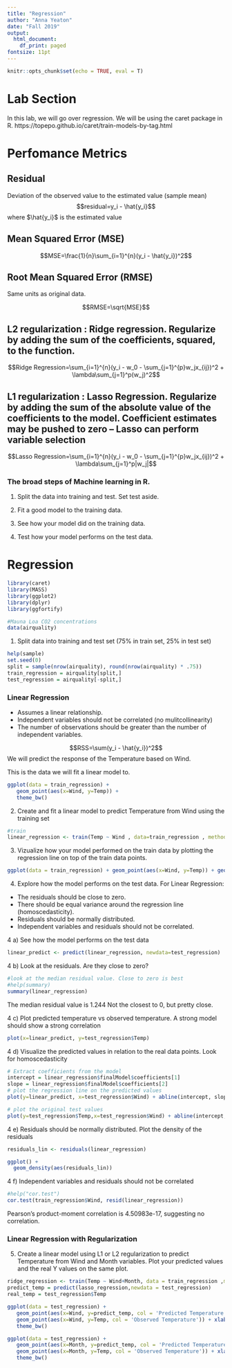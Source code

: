 ```yaml
---
title: "Regression"
author: "Anna Yeaton"
date: "Fall 2019"
output:
  html_document:
    df_print: paged
fontsize: 11pt
---
```


```r
knitr::opts_chunk$set(echo = TRUE, eval = T)
```

# Lab Section

In this lab, we will go over regression. We will be using the caret package in R. https://topepo.github.io/caret/train-models-by-tag.html

# Perfomance Metrics 

## Residual 

Deviation of the observed value to the estimated value (sample mean)
$$residual=y_i - \hat{y_i}$$
where $\hat{y_i}$ is the estimated value

## Mean Squared Error (MSE)

$$MSE=\frac{1}{n}\sum_{i=1}^{n}(y_i - \hat{y_i})^2$$

## Root Mean Squared Error (RMSE)
Same units as original data.

$$RMSE=\sqrt{MSE}$$

## L2 regularization : Ridge regression. Regularize by adding the sum of the coefficients, squared, to the function. 

$$Ridge Regression=\sum_{i=1}^{n}(y_i - w_0 - \sum_{j=1}^{p}w_jx_{ij})^2 + \lambda\sum_{j=1}^p(w_j)^2$$

## L1 regularization : Lasso Regression. Regularize by adding the sum of the absolute value of the coefficients to the model. Coefficient estimates may be pushed to zero -- Lasso can perform variable selection

$$Lasso Regression=\sum_{i=1}^{n}(y_i - w_0 - \sum_{j=1}^{p}w_jx_{ij})^2 + \lambda\sum_{j=1}^p|w_j|$$


\newpage

### The broad steps of Machine learning in R. 

1. Split the data into training and test. Set test aside. 

2. Fit a good model to the training data. 

3. See how your model did on the training data.

4. Test how your model performs on the test data. 

# Regression

```r
library(caret)
library(MASS)
library(ggplot2)
library(dplyr)
library(ggfortify)

#Mauna Loa CO2 concentrations
data(airquality)
```


1. Split data into training and test set (75% in train set, 25% in test set)

```r
help(sample)
set.seed(0)
split = sample(nrow(airquality), round(nrow(airquality) * .75))
train_regression = airquality[split,]
test_regression = airquality[-split,]
```


### Linear Regression

* Assumes a linear relationship. 
* Independent variables should not be correlated (no mulitcollinearity)
* The number of observations should be greater than the number of independent variables.


$$RSS=\sum(y_i - \hat{y_i})^2$$
We will predict the response of the Temperature based on Wind. 

This is the data we will fit a linear model to. 
```r
ggplot(data = train_regression) +
   geom_point(aes(x=Wind, y=Temp)) +
   theme_bw()
```

2. Create and fit a linear model to predict Temperature from Wind using the training set

```r
#train
linear_regression <- train(Temp ~ Wind , data=train_regression , method = "lm")
```


3. Vizualize how your model performed on the train data by plotting the regression line on top of the train data points. 
```r

ggplot(data = train_regression) + geom_point(aes(x=Wind, y=Temp)) + geom_abline(intercept = linear_regression$finalModel$coefficients[1], slope = linear_regression$finalModel$coefficients[2], col = 'blue') + theme_bw() 

```


4. Explore how the model performs on the test data. For Linear Regression:

* The residuals should be close to zero.
* There should be equal variance around the regression line (homoscedasticity).
* Residuals should be normally distributed.
* Independent variables and residuals should not be correlated.

4 a) See how the model performs on the test data
```r
linear_predict <- predict(linear_regression, newdata=test_regression)
```

4 b) Look at the residuals. Are they close to zero?
```r
#look at the median residual value. Close to zero is best
#help(summary)
summary(linear_regression)
```
The median residual value is 1.244 Not the closest to 0, but pretty close.

4 c) Plot predicted temperature vs observed temperature. A strong model should show a strong correlation
```r
plot(x=linear_predict, y=test_regression$Temp)
```

4 d) Visualize the predicted values in relation to the real data points. Look for homoscedasticity
```r
# Extract coefficients from the model
intercept = linear_regression$finalModel$coefficients[1]
slope = linear_regression$finalModel$coefficients[2]
# plot the regression line on the predicted values
plot(y=linear_predict, x=test_regression$Wind) + abline(intercept, slope)

# plot the original test values
plot(y=test_regression$Temp,x=test_regression$Wind) + abline(intercept, slope)
```

4 e) Residuals should be normally distributed. Plot the density of the residuals
```r
residuals_lin <- residuals(linear_regression)

ggplot() +
  geom_density(aes(residuals_lin))
```


4 f) Independent variables and residuals should not be correlated
```r
#help("cor.test")
cor.test(train_regression$Wind, resid(linear_regression))
```
Pearson's product-moment correlation is 4.50983e-17, suggesting no correlation.

### Linear Regression with Regularization

5. Create a linear model using L1 or L2 regularization to predict Temperature from Wind and Month variables. Plot your predicted values and the real Y values on the same plot. 



```r

ridge_regression <- train(Temp ~ Wind+Month, data = train_regression ,method = "ridge")
predict_temp = predict(lasso_regression,newdata = test_regression)
real_temp = test_regression$Temp

ggplot(data = test_regression) +
   geom_point(aes(x=Wind, y=predict_temp, col = 'Predicted Temperature')) +
   geom_point(aes(x=Wind, y=Temp, col = 'Observed Temperature')) + xlab("Wind") + ylab("Temperature")
   theme_bw()

ggplot(data = test_regression) +
   geom_point(aes(x=Month, y=predict_temp, col = 'Predicted Temperature')) +
   geom_point(aes(x=Month, y=Temp, col = 'Observed Temperature')) + xlab("Month") + ylab("Temperature") + xlim(min(airquality$Month), max(airquality$Month))
   theme_bw()


```